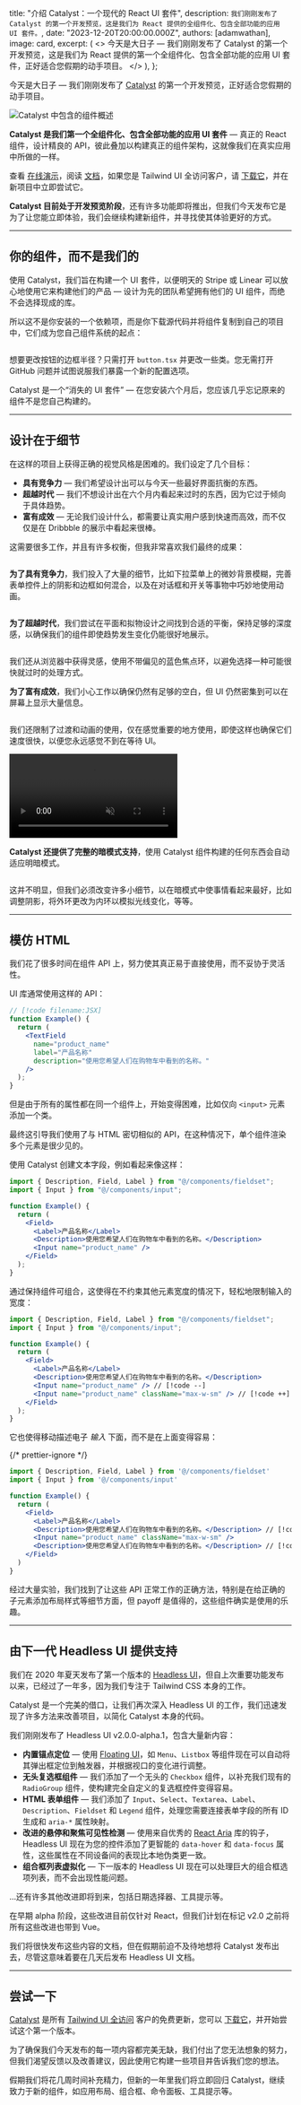 
  title: "介绍 Catalyst：一个现代的 React UI 套件",
  description: `我们刚刚发布了 Catalyst 的第一个开发预览，这是我们为 React 提供的全组件化、包含全部功能的应用 UI 套件。`,
  date: "2023-12-20T20:00:00.000Z",
  authors: [adamwathan],
  image: card,
  excerpt: (
    <>
      今天是大日子 — 我们刚刚发布了 Catalyst 的第一个开发预览，这是我们为 React 提供的第一个全组件化、包含全部功能的应用 UI 套件，正好适合您假期的动手项目。
    </>
  ),
};

今天是大日子 — 我们刚刚发布了 [Catalyst](https://tailwindui.com/templates/catalyst) 的第一个开发预览，正好适合您假期的动手项目。

<Image alt="Catalyst 中包含的组件概述" src={catalystUiKit} />

**Catalyst 是我们第一个全组件化、包含全部功能的应用 UI 套件** — 真正的 React 组件，设计精良的 API，彼此叠加以构建真正的组件架构，这就像我们在真实应用中所做的一样。

查看 [在线演示](https://catalyst.tailwindui.com)，阅读 [文档](https://catalyst.tailwindui.com/docs)，如果您是 Tailwind UI 全访问客户，请 [下载它](https://tailwindui.com/templates/catalyst/download)，并在新项目中立即尝试它。

**Catalyst 目前处于开发预览阶段**，还有许多功能即将推出，但我们今天发布它是为了让您能立即体验，我们会继续构建新组件，并寻找使其体验更好的方式。

---

## 你的组件，而不是我们的

使用 Catalyst，我们旨在构建一个 UI 套件，以便明天的 Stripe 或 Linear 可以放心地使用它来构建他们的产品 — 设计为先的团队希望拥有他们的 UI 组件，而绝不会选择现成的库。

所以这不是你安装的一个依赖项，而是你下载源代码并将组件复制到自己的项目中，它们成为您自己组件系统的起点：

<Image alt="" src={catalystInstallation} />

想要更改按钮的边框半径？只需打开 `button.tsx` 并更改一些类。您无需打开 GitHub 问题并试图说服我们暴露一个新的配置选项。

Catalyst 是一个“消失的 UI 套件” — 在您安装六个月后，您应该几乎忘记原来的组件不是您自己构建的。

---

## 设计在于细节

在这样的项目上获得正确的视觉风格是困难的。我们设定了几个目标：

- **具有竞争力** — 我们希望设计出可以与今天一些最好界面抗衡的东西。
- **超越时代** — 我们不想设计出在六个月内看起来过时的东西，因为它过于倾向于具体趋势。
- **富有成效** — 无论我们设计什么，都需要让真实用户感到快速而高效，而不仅仅是在 Dribbble 的展示中看起来很棒。

这需要很多工作，并且有许多权衡，但我非常喜欢我们最终的成果：

<Image alt="" src={catalystComponents} />

**为了具有竞争力**，我们投入了大量的细节，比如下拉菜单上的微妙背景模糊，完善表单控件上的阴影和边框如何混合，以及在对话框和开关等事物中巧妙地使用动画。

<Image alt="" src={catalystShadowDetail} />

**为了超越时代**，我们尝试在平面和拟物设计之间找到合适的平衡，保持足够的深度感，以确保我们的组件即使趋势发生变化仍能很好地展示。

<Image alt="" src={catalystButtons} />

我们还从浏览器中获得灵感，使用不带偏见的蓝色焦点环，以避免选择一种可能很快就过时的处理方式。

**为了富有成效**，我们小心工作以确保仍然有足够的空白，但 UI 仍然密集到可以在屏幕上显示大量信息。

<Image alt="" src={catalystTable} />

我们还限制了过渡和动画的使用，仅在感觉重要的地方使用，即使这样也确保它们速度很快，以便您永远感觉不到在等待 UI。

<div className="relative my-8 overflow-hidden rounded-2xl">
  <div className="pointer-events-none absolute inset-0 rounded-2xl ring-1 ring-slate-900/10 ring-inset"></div>
  <video
    src="https://assets.tailwindcss.com/blog/introducing-catalyst/catalyst-switch.mp4"
    autoPlay
    playsInline
    loop
    muted
    className="m-0 block"
  />
</div>

**Catalyst 还提供了完整的暗模式支持**，使用 Catalyst 组件构建的任何东西会自动适应明暗模式。

<Image alt="" src={catalystComponentsDarkMode} />

这并不明显，但我们必须改变许多小细节，以在暗模式中使事情看起来最好，比如调整阴影，将外环更改为内环以模拟光线变化，等等。

---

## 模仿 HTML

我们花了很多时间在组件 API 上，努力使其真正易于直接使用，而不妥协于灵活性。

UI 库通常使用这样的 API：

```jsx
// [!code filename:JSX]
function Example() {
  return (
    <TextField
      name="product_name"
      label="产品名称"
      description="使用您希望人们在购物车中看到的名称。"
    />
  );
}
```

但是由于所有的属性都在同一个组件上，开始变得困难，比如仅向 `<input>` 元素添加一个类。

最终这引导我们使用了与 HTML 密切相似的 API，在这种情况下，单个组件渲染多个元素是很少见的。

使用 Catalyst 创建文本字段，例如看起来像这样：

```jsx {{ filename: 'JSX', style: 'framed', color: 'indigo' }}
import { Description, Field, Label } from "@/components/fieldset";
import { Input } from "@/components/input";

function Example() {
  return (
    <Field>
      <Label>产品名称</Label>
      <Description>使用您希望人们在购物车中看到的名称。</Description>
      <Input name="product_name" />
    </Field>
  );
}
```

通过保持组件可组合，这使得在不约束其他元素宽度的情况下，轻松地限制输入的宽度：

```jsx {{ filename: 'JSX', style: 'framed', color: 'fuchsia' }}
import { Description, Field, Label } from "@/components/fieldset";
import { Input } from "@/components/input";

function Example() {
  return (
    <Field>
      <Label>产品名称</Label>
      <Description>使用您希望人们在购物车中看到的名称。</Description>
      <Input name="product_name" /> // [!code --]
      <Input name="product_name" className="max-w-sm" /> // [!code ++]
    </Field>
  );
}
```

它也使得移动描述电子 _输入_ 下面，而不是在上面变得容易：

{/* prettier-ignore */}
```jsx {{ filename: 'JSX', style: 'framed', color: 'sky' }}
import { Description, Field, Label } from '@/components/fieldset'
import { Input } from '@/components/input'

function Example() {
  return (
    <Field>
      <Label>产品名称</Label>
      <Description>使用您希望人们在购物车中看到的名称。</Description> // [!code --]
      <Input name="product_name" className="max-w-sm" />
      <Description>使用您希望人们在购物车中看到的名称。</Description> // [!code ++]
    </Field>
  )
}
```

经过大量实验，我们找到了让这些 API 正常工作的正确方法，特别是在给正确的子元素添加布局样式等细节方面，但 payoff 是值得的，这些组件确实是使用的乐趣。

---

## 由下一代 Headless UI 提供支持

我们在 2020 年夏天发布了第一个版本的 [Headless UI](https://headlessui.com/)，但自上次重要功能发布以来，已经过了一年多，因为我们专注于 Tailwind CSS 本身的工作。

Catalyst 是一个完美的借口，让我们再次深入 Headless UI 的工作，我们迅速发现了许多方法来改善项目，以简化 Catalyst 本身的代码。

我们刚刚发布了 Headless UI v2.0.0-alpha.1，包含大量新内容：

- **内置锚点定位** — 使用 [Floating UI](https://floating-ui.com/)，如 `Menu`、`Listbox` 等组件现在可以自动将其弹出框定位到触发器，并根据视口的变化进行调整。
- **无头复选框组件** — 我们添加了一个无头的 `Checkbox` 组件，以补充我们现有的 `RadioGroup` 组件，使构建完全自定义的复选框控件变得容易。
- **HTML 表单组件** — 我们添加了 `Input`、`Select`、`Textarea`、`Label`、`Description`、`Fieldset` 和 `Legend` 组件，处理您需要连接表单字段的所有 ID 生成和 `aria-*` 属性映射。
- **改进的悬停和聚焦可见性检测** — 使用来自优秀的 [React Aria](https://react-spectrum.adobe.com/react-aria/hooks.html) 库的钩子，Headless UI 现在为您的控件添加了更智能的 `data-hover` 和 `data-focus` 属性，这些属性在不同设备间的表现比本地伪类更一致。
- **组合框列表虚拟化** — 下一版本的 Headless UI 现在可以处理巨大的组合框选项列表，而不会出现性能问题。

...还有许多其他改进即将到来，包括日期选择器、工具提示等。

在早期 alpha 阶段，这些改进目前仅针对 React，但我们计划在标记 v2.0 之前将所有这些改进也带到 Vue。

我们将很快发布这些内容的文档，但在假期前迫不及待地想将 Catalyst 发布出去，尽管这意味着要在几天后发布 Headless UI 文档。

---

## 尝试一下

[Catalyst](https://tailwindui.com/templates/catalyst) 是所有 [Tailwind UI 全访问](https://tailwindui.com/all-access) 客户的免费更新，您可以 [下载它](https://tailwindui.com/templates/catalyst/download)，并开始尝试这个第一个版本。

为了确保我们今天发布的每一项内容都完美无缺，我们付出了您无法想象的努力，但我们渴望反馈以及改善建议，因此使用它构建一些项目并告诉我们您的想法。

假期我们将花几周时间补充精力，但新的一年里我们将立即回归 Catalyst，继续致力于新的组件，如应用布局、组合框、命令面板、工具提示等。
